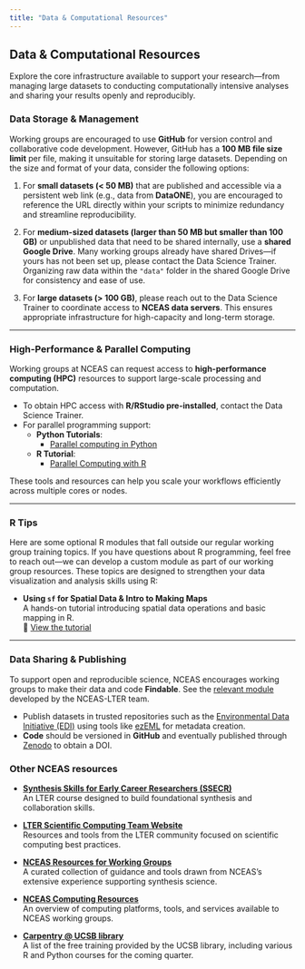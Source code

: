 ```yaml
---
title: "Data & Computational Resources"
---
```


## Data & Computational Resources
Explore the core infrastructure available to support your research—from managing large datasets to conducting computationally intensive analyses and sharing your results openly and reproducibly.

### Data Storage & Management

Working groups are encouraged to use **GitHub** for version control and collaborative code development. However, GitHub has a **100 MB file size limit** per file, making it unsuitable for storing large datasets. Depending on the size and format of your data, consider the following options:

1. For **small datasets (< 50 MB)** that are published and accessible via a persistent web link (e.g., data from **DataONE**), you are encouraged to reference the URL directly within your scripts to minimize redundancy and streamline reproducibility.

2. For **medium-sized datasets (larger than 50 MB but smaller than 100 GB)** or unpublished data that need to be shared internally, use a **shared Google Drive**. Many working groups already have shared Drives—if yours has not been set up, please contact the Data Science Trainer. Organizing raw data within the `"data"` folder in the shared Google Drive for consistency and ease of use.

3. For **large datasets (> 100 GB)**, please reach out to the Data Science Trainer to coordinate access to **NCEAS data servers**. This ensures appropriate infrastructure for high-capacity and long-term storage.

---

### High-Performance & Parallel Computing

Working groups at NCEAS can request access to **high-performance computing (HPC)** resources to support large-scale processing and computation.

- To obtain HPC access with **R/RStudio pre-installed**, contact the Data Science Trainer.
- For parallel programming support:
  - **Python Tutorials**:
    - [Parallel computing in Python](https://learning.nceas.ucsb.edu/2025-04-arctic/sections/parallel-programming.html)
  - **R Tutorial**:
    - [Parallel Computing with R](https://nceas-learning-hub.github.io/nceas-wg-portal/s10_r_parallel_computing.html)

These tools and resources can help you scale your workflows efficiently across multiple cores or nodes.

---

### R Tips

Here are some optional R modules that fall outside our regular working group training topics. If you have questions about R programming, feel free to reach out—we can develop a custom module as part of our working group resources. These topics are designed to strengthen your data visualization and analysis skills using R:

- **Using `sf` for Spatial Data & Intro to Making Maps**  
  A hands-on tutorial introducing spatial data operations and basic mapping in R.  
  📍 [View the tutorial](https://learning.nceas.ucsb.edu/2023-08-delta/session_10.html)

---

### Data Sharing & Publishing

To support open and reproducible science, NCEAS encourages working groups to make their data and code **Findable**. See the [relevant module](https://lter.github.io/ssecr/mod_next-steps.html) developed by the NCEAS-LTER team. 

- Publish datasets in trusted repositories such as the [Environmental Data Initiative (EDI)](https://edirepository.org/) using tools like [ezEML](https://www.youtube.com/watch?v=T2lhEBWzIPQ) for metadata creation.
- **Code** should be versioned in **GitHub** and eventually published through [Zenodo](https://zenodo.org/) to obtain a DOI.


### Other NCEAS resources
- [**Synthesis Skills for Early Career Researchers (SSECR)**](https://lter.github.io/ssecr/)  
  An LTER course designed to build foundational synthesis and collaboration skills.

- [**LTER Scientific Computing Team Website**](https://lter.github.io/scicomp/)  
  Resources and tools from the LTER community focused on scientific computing best practices.

- [**NCEAS Resources for Working Groups**](https://www.nceas.ucsb.edu/working-group-resources)  
  A curated collection of guidance and tools drawn from NCEAS's extensive experience supporting synthesis science.

- [**NCEAS Computing Resources**](https://nceaswelcome.weebly.com/computing.html)  
  An overview of computing platforms, tools, and services available to NCEAS working groups.
  
- [**Carpentry @ UCSB library**](https://carpentry.library.ucsb.edu/workshop/2025/07/08/ucsb-geospatial.html)  
  A list of the free training provided by the UCSB library, including various R and Python courses for the coming quarter.

